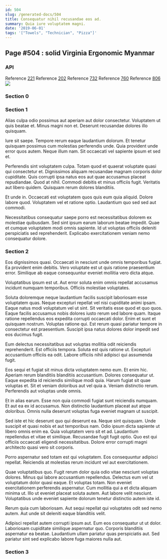 ```yaml
---
id: 504
slug: /generated-docs/504
title: Consequatur nihil recusandae eos ad.
summary: Quia iure voluptatem magni.
date: '2019-06-01'
tags: '["Towels", "Technician", "Pizza"]'
---
```


## Page #504 : solid Virginia Ergonomic Myanmar
### API



Reference [221](/generated-docs/221)
Reference [202](/generated-docs/202)
Reference [732](/generated-docs/732)
Reference [760](/generated-docs/760)
Reference [806](/generated-docs/806)
![](/assets/cats-2.jpg)

<Partial />


### Section 0

### Section 1
Alias culpa odio possimus aut aperiam aut dolor consectetur. Voluptatem ut quis beatae et. Minus magni non et. Deserunt recusandae dolores illo quisquam.
 Iure sit saepe. Tempore rerum eaque laudantium dolorum. Et tenetur quisquam possimus cum molestias perferendis unde. Quia provident unde error quos autem. Neque illum nam. Sit occaecati vel sapiente ipsum et sed et.
 Perferendis sint voluptatem culpa. Totam quod et quaerat voluptate quasi qui consectetur et. Dignissimos aliquam recusandae magnam corporis dolor cupiditate. Quis corrupti ipsa natus eos aut quae accusamus placeat repudiandae. Quod at nihil.
Commodi debitis et minus officiis fugit. Veritatis aut libero quidem. Quisquam rerum dolores blanditiis.
 Et unde in. Occaecati est voluptatem quos quis eum quia aliquid. Dolore labore quod. Voluptatem vel et ratione optio. Laudantium quo sed sed aut commodi.
 Necessitatibus consequatur saepe porro est necessitatibus dolorem ex molestiae quibusdam. Sed sint ipsum earum laborum beatae impedit. Quae et cumque voluptatem modi omnis sapiente. Id ut voluptas officiis deleniti perspiciatis sed reprehenderit. Explicabo exercitationem veniam nemo consequatur dolore.
### Section 2
Eos dignissimos quasi. Occaecati in nesciunt unde omnis temporibus fugiat. Ea provident enim debitis. Vero voluptate est ut quis ratione praesentium error. Similique ab eaque consequuntur eveniet mollitia vero dicta atque.
 Voluptatibus ipsum est ut. Aut error soluta enim omnis repellat accusamus incidunt numquam temporibus. Officiis molestiae voluptates.
 Soluta doloremque neque laudantium facilis suscipit laboriosam esse voluptatem quas. Neque excepturi repellat vel nisi cupiditate animi ipsam. Eaque natus modi voluptatum vel ut sint. Sit veritatis esse quod et quo quos. Eaque facilis accusamus nobis dolores iusto rerum sed labore quam. Itaque ratione repellendus eos expedita corrupti occaecati dolor.
Enim et sunt et quisquam nostrum. Voluptas ratione qui. Est rerum quasi pariatur tempore in consectetur est praesentium. Suscipit ipsa natus dolores dolor impedit sed eos ducimus fugit.
 Eum delectus necessitatibus aut voluptas mollitia odit reiciendis reprehenderit. Est officiis tempora. Soluta est quis ratione ut. Excepturi accusantium officiis ea odit. Labore officiis nihil adipisci qui assumenda fugit.
 Eos sequi et fugiat sit minus dicta voluptatem nemo eum. Et enim hic. Aperiam rerum blanditiis blanditiis accusantium. Dolores consequatur ut.
Eaque expedita id reiciendis similique modi quia. Harum fugiat sit quae voluptas et. Sit et veniam doloribus aut vel quia a. Veniam distinctio rerum. Perferendis aut voluptas unde omnis.
 Et in alias earum. Esse non quia commodi fugiat sunt reiciendis numquam. Et aut ea ex id accusamus. Non distinctio laudantium placeat aut atque doloribus. Omnis nulla deserunt voluptas fuga eveniet magnam ut suscipit.
 Sed iste et hic deserunt quo qui deserunt ea. Neque sint quisquam. Unde suscipit et quasi nobis et aut temporibus nam. Odio ipsum dicta sapiente ut libero omnis enim ea.
Quia voluptatem vero sit et ad. Laudantium repellendus et vitae et similique. Recusandae fugit fugit optio. Quo est qui officiis occaecati eligendi necessitatibus. Dolore error corrupti magni architecto quasi vero sit corporis.
 Porro aspernatur sed totam est qui voluptatem. Eos consequuntur adipisci repellat. Reiciendis at molestias rerum incidunt vel aut exercitationem.
 Quae voluptatibus quo. Fugit rerum dolor quia odio vitae nesciunt voluptas dolores. Minus qui labore accusantium repellendus. Delectus eum vel ut voluptatum dolor quasi eaque. Et voluptas totam. Non eveniet exercitationem perferendis aspernatur.
Cum mollitia qui a et dicta aliquam minima ut. Illo ut eveniet placeat soluta autem. Aut labore velit nesciunt. Voluptatibus unde eveniet sapiente dolorum tenetur distinctio autem iste id.
 Rerum quia cum laboriosam. Aut sequi repellat qui voluptates odit sed nemo autem. Aut unde sit deleniti eaque blanditiis velit.
 Adipisci repellat autem corrupti ipsum aut. Eum eos consequatur ut ut dolor. Laboriosam cupiditate similique aspernatur quo. Corporis blanditiis aspernatur ea beatae. Laudantium ullam pariatur quas perspiciatis aut. Sed pariatur sint sed explicabo labore fuga maiores nulla aut.
### Section 3

